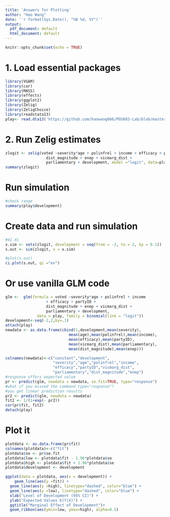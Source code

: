 ```yaml
---
title: 'Answers for Plotting'
author: "Hao Wang"
date: '`r format(Sys.Date(), "%B %d, %Y")`'
output:
  pdf_document: default
  html_document: default
---
```


```r
knitr::opts_chunk$set(echo = TRUE)
```


# 1. Load essential packages
```r
library(VGAM)
library(car)
library(MASS)
library(effects)
library(ggplot2)
library(Zelig)
library(ZeligChoice)
library(readstata13)
play<- read.dta13('https://github.com/haowang666/POS603-Lab/blob/master/Lab%206/stdSingh.dta?raw=true')
```



# 2. Run Zelig estimates
```r
zlogit <- zelig(voted ~severity*age + polinfrel + income + efficacy + partyID +
                  dist_magnitude + enep + vicmarg_dist + 
                  parliamentary + development, model ="logit", data=play, cite = FALSE)
summary(zlogit)
```

# Run simulation
```r
#check range
summary(play$development)
```

# Create data and run simulation
```r
#41 Xs
x.sim <- setx(zlogit, development = seq(from = -2, to = 2, by = 0.1))
s.out <- sim(zlogit, x = x.sim)
```

```r
#plot(s.out)
ci.plot(s.out, qi ="ev")
```


# Or use vanilla GLM code
```r
glm <-  glm(formula = voted ~severity*age + polinfrel + income 
                  + efficacy + partyID +
                  dist_magnitude + enep + vicmarg_dist + 
                  parliamentary + development, 
              data = play, family = binomial(link = "logit"))
development<-seq(-2,2,by=.1)
attach(play)
newdata <- as.data.frame(cbind(1,development,mean(severity),
                            mean(age),mean(polinfrel),mean(income),
                            mean(efficacy),mean(partyID),
                            mean(vicmarg_dist),mean(parliamentary),
                            mean(dist_magnitude),mean(enep)))

colnames(newdata)<-c("constant","development",
                     "severity","age","polinfrel","income",
                     "efficacy","partyID","vicmarg_dist",
                     "parliamentary","dist_magnitude","enep")
#response offers expected value
pr <- predict(glm, newdata = newdata, se.fit=TRUE, type="response")
#what if you missed the command type="reaponse"?
#you get linear prediction results
pr2 <- predict(glm, newdata = newdata)
fit2 <- 1/(1+exp(- pr2))
cor(pr$fit, fit2)
detach(play)
```


# Plot it
```r
plotdata <- as.data.frame(pr$fit)
colnames(plotdata)<-c("fit")
plotdata$se <- pr$se.fit
plotdata$low <- plotdata$fit - 1.96*plotdata$se
plotdata$high <- plotdata$fit + 1.96*plotdata$se
plotdata$development <- development

ggplot(data = plotdata, aes(x = development)) +
    geom_line(aes(y =fit)) + 
  geom_line(aes(y =high), linetype="dashed", color="blue") + 
  geom_line(aes(y =low), linetype="dashed", color="blue") + 
  xlab("Level of Development (95% CI)") + 
  ylab("Expected Values E(Y|X)") + 
  ggtitle("Marginal Effect of Development")+
  geom_ribbon(aes(ymin=low, ymax=high), alpha=0.5)
```

